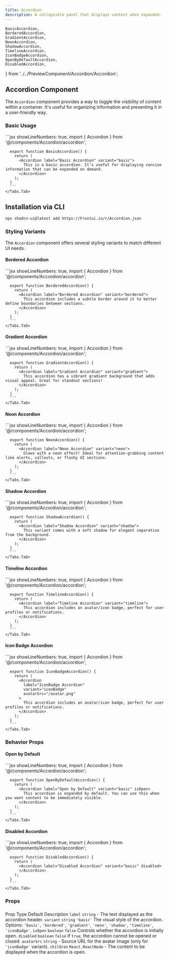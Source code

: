 ```yaml
---
title: Accordion
description: A collapsible panel that displays content when expanded.
---
```


    BasicAccordion,
    BorderedAccordion,
    GradientAccordion,
    NeonAccordion,
    ShadowAccordion,
    TimelineAccordion,
    IconBadgeAccordion,
    OpenByDefaultAccordion,
    DisabledAccordion,
} from '../../PreviewComponent/Accordion/Accordion'; 


## Accordion Component

The `Accordion` component provides a way to toggle the visibility of content within a container. It's useful for organizing information and presenting it in a user-friendly way.

### Basic Usage

<div
  style={{
    border: '1px solid #e5e7eb',
    borderRadius: '0.75rem',
    padding: '1.5rem',
    marginTop: '2rem',
    marginBottom: '2rem',
  }}
>
  <Tabs items={['Preview', 'Code']}>
    <Tabs.Tab>
      <div style={{ display: 'flex', justifyContent: 'center' }}>
        <BasicAccordion />
      </div>
    </Tabs.Tab>
    <Tabs.Tab>
      ```jsx showLineNumbers: true,
      import { Accordion } from '@/components/Accordion/accordion';

      export function BasicAccordion() {
        return (
          <Accordion label="Basic Accordion" variant="basic">
            This is a basic accordion. It’s useful for displaying concise information that can be expanded on demand.
          </Accordion>
        );
      }
      ```
    </Tabs.Tab>
  </Tabs>
</div>

## Installation via CLI

```bash showLineNumbers: true,
npx shadcn-ui@latest add https://Frostui.in/r/Accordion.json 
```

### Styling Variants

The `Accordion` component offers several styling variants to match different UI needs.

#### Bordered Accordion

<div
  style={{
    border: '1px solid #e5e7eb',
    borderRadius: '0.75rem',
    padding: '1.5rem',
    marginTop: '2rem',
    marginBottom: '2rem',
  }}
>
  <Tabs items={['Preview', 'Code']}>
    <Tabs.Tab>
      <div style={{ display: 'flex', justifyContent: 'center' }}>
        <BorderedAccordion />
      </div>
    </Tabs.Tab>
    <Tabs.Tab>
      ```jsx showLineNumbers: true,
      import { Accordion } from '@/components/Accordion/accordion';

      export function BorderedAccordion() {
        return (
          <Accordion label="Bordered Accordion" variant="bordered">
            This accordion includes a subtle border around it to better define boundaries between sections.
          </Accordion>
        );
      }
      ```
    </Tabs.Tab>
  </Tabs>
</div>

#### Gradient Accordion

<div
  style={{
    border: '1px solid #e5e7eb',
    borderRadius: '0.75rem',
    padding: '1.5rem',
    marginTop: '2rem',
    marginBottom: '2rem',
  }}
>
  <Tabs items={['Preview', 'Code']}>
    <Tabs.Tab>
      <div style={{ display: 'flex', justifyContent: 'center' }}>
        <GradientAccordion />
      </div>
    </Tabs.Tab>
    <Tabs.Tab>
      ```jsx showLineNumbers: true,
      import { Accordion } from '@/components/Accordion/accordion';

      export function GradientAccordion() {
        return (
          <Accordion label="Gradient Accordion" variant="gradient">
            This accordion has a vibrant gradient background that adds visual appeal. Great for standout sections!
          </Accordion>
        );
      }
      ```
    </Tabs.Tab>
  </Tabs>
</div>

#### Neon Accordion

<div
  style={{
    border: '1px solid #e5e7eb',
    borderRadius: '0.75rem',
    padding: '1.5rem',
    marginTop: '2rem',
    marginBottom: '2rem',
  }}
>
  <Tabs items={['Preview', 'Code']}>
    <Tabs.Tab>
      <div style={{ display: 'flex', justifyContent: 'center' }}>
        <NeonAccordion />
      </div>
    </Tabs.Tab>
    <Tabs.Tab>
      ```jsx showLineNumbers: true,
      import { Accordion } from '@/components/Accordion/accordion';

      export function NeonAccordion() {
        return (
          <Accordion label="Neon Accordion" variant="neon">
            Glows with a neon effect! Ideal for attention-grabbing content like alerts, callouts, or flashy UI sections.
          </Accordion>
        );
      }
      ```
    </Tabs.Tab>
  </Tabs>
</div>

#### Shadow Accordion

<div
  style={{
    border: '1px solid #e5e7eb',
    borderRadius: '0.75rem',
    padding: '1.5rem',
    marginTop: '2rem',
    marginBottom: '2rem',
  }}
>
  <Tabs items={['Preview', 'Code']}>
    <Tabs.Tab>
      <div style={{ display: 'flex', justifyContent: 'center' }}>
        <ShadowAccordion />
      </div>
    </Tabs.Tab>
    <Tabs.Tab>
      ```jsx showLineNumbers: true,
      import { Accordion } from '@/components/Accordion/accordion';

      export function ShadowAccordion() {
        return (
          <Accordion label="Shadow Accordion" variant="shadow">
            This variant comes with a soft shadow for elegant separation from the background.
          </Accordion>
        );
      }
      ```
    </Tabs.Tab>
  </Tabs>
</div>

#### Timeline Accordion

<div
  style={{
    border: '1px solid #e5e7eb',
    borderRadius: '0.75rem',
    padding: '1.5rem',
    marginTop: '2rem',
    marginBottom: '2rem',
  }}
>
  <Tabs items={['Preview', 'Code']}>
    <Tabs.Tab>
      <div style={{ display: 'flex', justifyContent: 'center' }}>
        <TimelineAccordion />
      </div>
    </Tabs.Tab>
    <Tabs.Tab>
      ```jsx showLineNumbers: true,
      import { Accordion } from '@/components/Accordion/accordion';

      export function TimelineAccordion() {
        return (
          <Accordion label="Timeline Accordion" variant="timeline">
            This accordion includes an avatar/icon badge, perfect for user profiles or notifications.
          </Accordion>
        );
      }
      ```
    </Tabs.Tab>
  </Tabs>
</div>

#### Icon Badge Accordion

<div
  style={{
    border: '1px solid #e5e7eb',
    borderRadius: '0.75rem',
    padding: '1.5rem',
    marginTop: '2rem',
    marginBottom: '2rem',
  }}
>
  <Tabs items={['Preview', 'Code']}>
    <Tabs.Tab>
      <div style={{ display: 'flex', justifyContent: 'center' }}>
        <IconBadgeAccordion />
      </div>
    </Tabs.Tab>
    <Tabs.Tab>
      ```jsx showLineNumbers: true,
      import { Accordion } from '@/components/Accordion/accordion';

      export function IconBadgeAccordion() {
        return (
          <Accordion
            label="IconBadge Accordion"
            variant="iconBadge"
            avatarSrc="/avatar.png"
          >
            This accordion includes an avatar/icon badge, perfect for user profiles or notifications.
          </Accordion>
        );
      }
      ```
    </Tabs.Tab>
  </Tabs>
</div>

### Behavior Props

#### Open by Default

<div
  style={{
    border: '1px solid #e5e7eb',
    borderRadius: '0.75rem',
    padding: '1.5rem',
    marginTop: '2rem',
    marginBottom: '2rem',
  }}
>
  <Tabs items={['Preview', 'Code']}>
    <Tabs.Tab>
      <div style={{ display: 'flex', justifyContent: 'center' }}>
        <OpenByDefaultAccordion />
      </div>
    </Tabs.Tab>
    <Tabs.Tab>
      ```jsx showLineNumbers: true,
      import { Accordion } from '@/components/Accordion/accordion';

      export function OpenByDefaultAccordion() {
        return (
          <Accordion label="Open by Default" variant="basic" isOpen>
            This accordion is expanded by default. You can use this when you want content to be immediately visible.
          </Accordion>
        );
      }
      ```
    </Tabs.Tab>
  </Tabs>
</div>

#### Disabled Accordion

<div
  style={{
    border: '1px solid #e5e7eb',
    borderRadius: '0.75rem',
    padding: '1.5rem',
    marginTop: '2rem',
    marginBottom: '2rem',
  }}
>
  <Tabs items={['Preview', 'Code']}>
    <Tabs.Tab>
      <div style={{ display: 'flex', justifyContent: 'center' }}>
        <DisabledAccordion />
      </div>
    </Tabs.Tab>
    <Tabs.Tab>
      ```jsx showLineNumbers: true,
      import { Accordion } from '@/components/Accordion/accordion';

      export function DisabledAccordion() {
        return (
          <Accordion label="Disabled Accordion" variant="basic" disabled>
          </Accordion>
        );
      }
      ```
    </Tabs.Tab>
  </Tabs>
</div>


### Props

###

<Table>
  <thead>
    <Table.Tr>
      <Table.Th>Prop</Table.Th>
      <Table.Th>Type</Table.Th>
      <Table.Th>Default</Table.Th>
      <Table.Th>Description</Table.Th>
    </Table.Tr>
  </thead>
  <tbody>
    <Table.Tr>
      <Table.Td><code>label</code></Table.Td>
      <Table.Td><code>string</code></Table.Td>
      <Table.Td>-</Table.Td>
      <Table.Td>The text displayed as the accordion header.</Table.Td>
    </Table.Tr>
    <Table.Tr>
      <Table.Td><code>variant</code></Table.Td>
      <Table.Td><code>string</code></Table.Td>
      <Table.Td><code>'basic'</code></Table.Td>
      <Table.Td>The visual style of the accordion. Options: <code>'basic'</code>, <code>'bordered'</code>, <code>'gradient'</code>, <code>'neon'</code>, <code>'shadow'</code>, <code>'timeline'</code>, <code>'iconBadge'</code>.</Table.Td>
    </Table.Tr>
    <Table.Tr>
      <Table.Td><code>isOpen</code></Table.Td>
      <Table.Td><code>boolean</code></Table.Td>
      <Table.Td><code>false</code></Table.Td>
      <Table.Td>Controls whether the accordion is initially open.</Table.Td>
    </Table.Tr>
    <Table.Tr>
      <Table.Td><code>disabled</code></Table.Td>
      <Table.Td><code>boolean</code></Table.Td>
      <Table.Td><code>false</code></Table.Td>
      <Table.Td>If <code>true</code>, the accordion cannot be opened or closed.</Table.Td>
    </Table.Tr>
    <Table.Tr>
      <Table.Td><code>avatarSrc</code></Table.Td>
      <Table.Td><code>string</code></Table.Td>
      <Table.Td>-</Table.Td>
      <Table.Td>Source URL for the avatar image (only for <code>'iconBadge'</code> variant).</Table.Td>
    </Table.Tr>
    <Table.Tr>
      <Table.Td><code>children</code></Table.Td>
      <Table.Td><code>React.ReactNode</code></Table.Td>
      <Table.Td>-</Table.Td>
      <Table.Td>The content to be displayed when the accordion is open.</Table.Td>
    </Table.Tr>
  </tbody>
</Table>
